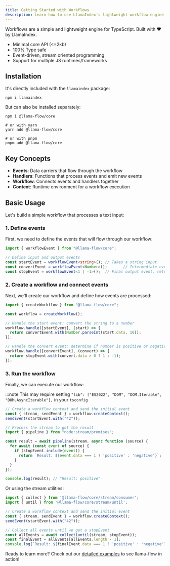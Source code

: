 ```yaml
---
title: Getting Started with Workflows
description: Learn how to use LlamaIndex's lightweight workflow engine for TypeScript
---
```


Workflows are a simple and lightweight engine for TypeScript. Built with ❤️ by LlamaIndex.

- Minimal core API (\<\=2kb)
- 100% Type safe
- Event-driven, stream oriented programming
- Support for multiple JS runtimes/frameworks

## Installation

It's directly included with the `llamaindex` package:

```shell
npm i llamaindex
```

But can also be installed separately:

```shell
npm i @llama-flow/core

# or with yarn
yarn add @llama-flow/core

# or with pnpm
pnpm add @llama-flow/core
```

## Key Concepts

- **Events**: Data carriers that flow through the workflow
- **Handlers**: Functions that process events and emit new events
- **Workflow**: Connects events and handlers together
- **Context**: Runtime environment for a workflow execution

## Basic Usage

Let's build a simple workflow that processes a text input:

### 1. Define events

First, we need to define the events that will flow through our workflow:

```ts
import { workflowEvent } from "@llama-flow/core";

// Define input and output events
const startEvent = workflowEvent<string>(); // Takes a string input
const convertEvent = workflowEvent<Number>();       // Intermediate event
const stopEvent = workflowEvent<1 | -1>();  // Final output event, returns 1 or -1
```

### 2. Create a workflow and connect events

Next, we'll create our workflow and define how events are processed:

```ts
import { createWorkflow } from "@llama-flow/core";

const workflow = createWorkflow();

// Handle the start event: convert the string to a number
workflow.handle([startEvent], (start) => {
  return convertEvent.with(Number.parseInt(start.data, 10));
});

// Handle the convert event: determine if number is positive or negative
workflow.handle([convertEvent], (convert) => {
  return stopEvent.with(convert.data > 0 ? 1 : -1);
});
```

### 3. Run the workflow

Finally, we can execute our workflow:

:::note
This may require setting `"lib": ["ES2022", "DOM", "DOM.Iterable", "DOM.AsyncIterable"],` in your `tsconfig`

```ts
// Create a workflow context and send the initial event
const { stream, sendEvent } = workflow.createContext();
sendEvent(startEvent.with("42"));

// Process the stream to get the result
import { pipeline } from "node:stream/promises";

const result = await pipeline(stream, async function (source) {
  for await (const event of source) {
    if (stopEvent.include(event)) {
      return `Result: ${event.data === 1 ? 'positive' : 'negative'}`;
    }
  }
});

console.log(result); // "Result: positive"
```

Or using the stream utilities:

```ts
import { collect } from '@llama-flow/core/stream/consumer';
import { until } from '@llama-flow/core/stream/until';

// Create a workflow context and send the initial event
const { stream, sendEvent } = workflow.createContext();
sendEvent(startEvent.with("42"));

// Collect all events until we get a stopEvent
const allEvents = await collect(until(stream, stopEvent));
const finalEvent = allEvents[allEvents.length - 1];
console.log(`Result: ${finalEvent.data === 1 ? 'positive' : 'negative'}`);
```

Ready to learn more? Check out our [detailed examples](./basic-workflow.mdx) to see llama-flow in action!
